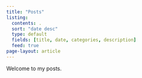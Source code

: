 ```yaml
---
title: "Posts"
listing:
  contents: .
  sort: "date desc"
  type: default
  fields: [title, date, categories, description]
  feed: true
page-layout: article
---
```


Welcome to my posts.
